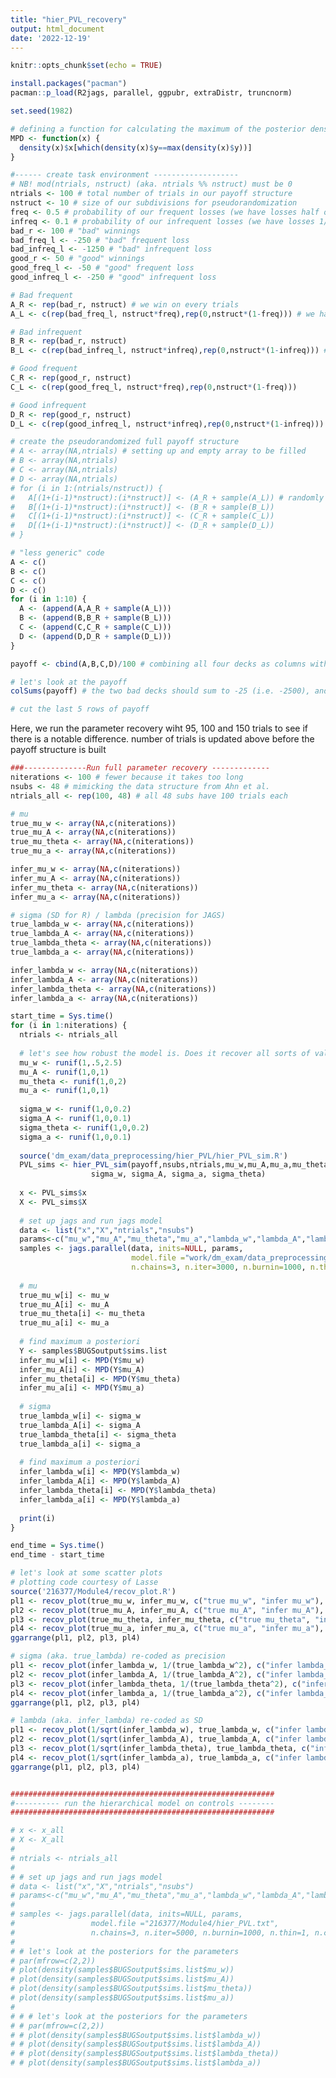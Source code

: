 ```yaml
---
title: "hier_PVL_recovery"
output: html_document
date: '2022-12-19'
---
```


```r
knitr::opts_chunk$set(echo = TRUE)
```

```r
install.packages("pacman")
pacman::p_load(R2jags, parallel, ggpubr, extraDistr, truncnorm)

set.seed(1982)
```

```r
# defining a function for calculating the maximum of the posterior density (not exactly the same as the mode)
MPD <- function(x) {
  density(x)$x[which(density(x)$y==max(density(x)$y))]
}
```



```r
#------ create task environment -------------------
# NB! mod(ntrials, nstruct) (aka. ntrials %% nstruct) must be 0
ntrials <- 100 # total number of trials in our payoff structure
nstruct <- 10 # size of our subdivisions for pseudorandomization
freq <- 0.5 # probability of our frequent losses (we have losses half of the time)
infreq <- 0.1 # probability of our infrequent losses (we have losses 1/10th of the time)
bad_r <- 100 # "bad" winnings
bad_freq_l <- -250 # "bad" frequent loss
bad_infreq_l <- -1250 # "bad" infrequent loss
good_r <- 50 # "good" winnings
good_freq_l <- -50 # "good" frequent loss
good_infreq_l <- -250 # "good" infrequent loss

# Bad frequent
A_R <- rep(bad_r, nstruct) # we win on every trials
A_L <- c(rep(bad_freq_l, nstruct*freq),rep(0,nstruct*(1-freq))) # we have losses half of the time

# Bad infrequent
B_R <- rep(bad_r, nstruct)
B_L <- c(rep(bad_infreq_l, nstruct*infreq),rep(0,nstruct*(1-infreq))) # we have losses 1/10th of the time

# Good frequent
C_R <- rep(good_r, nstruct)
C_L <- c(rep(good_freq_l, nstruct*freq),rep(0,nstruct*(1-freq)))

# Good infrequent
D_R <- rep(good_r, nstruct)
D_L <- c(rep(good_infreq_l, nstruct*infreq),rep(0,nstruct*(1-infreq)))

# create the pseudorandomized full payoff structure
# A <- array(NA,ntrials) # setting up and empty array to be filled
# B <- array(NA,ntrials)
# C <- array(NA,ntrials)
# D <- array(NA,ntrials)
# for (i in 1:(ntrials/nstruct)) {
#   A[(1+(i-1)*nstruct):(i*nstruct)] <- (A_R + sample(A_L)) # randomly shuffling the loss-array for every ten trials (and adding those losses to the winnings)
#   B[(1+(i-1)*nstruct):(i*nstruct)] <- (B_R + sample(B_L))
#   C[(1+(i-1)*nstruct):(i*nstruct)] <- (C_R + sample(C_L))
#   D[(1+(i-1)*nstruct):(i*nstruct)] <- (D_R + sample(D_L))
# }

# "less generic" code
A <- c()
B <- c()
C <- c()
D <- c()
for (i in 1:10) {
  A <- (append(A,A_R + sample(A_L)))
  B <- (append(B,B_R + sample(B_L)))
  C <- (append(C,C_R + sample(C_L)))
  D <- (append(D,D_R + sample(D_L)))
}

payoff <- cbind(A,B,C,D)/100 # combining all four decks as columns with each 100 trials - dividing our payoffs by 100 to make the numbers a bit easier to work with

# let's look at the payoff
colSums(payoff) # the two bad decks should sum to -25 (i.e. -2500), and the two good ones to 25 (i.e. 2500)

```

```r
# cut the last 5 rows of payoff 
```


Here, we run the parameter recovery wiht 95, 100 and 150 trials to see if there is a notable difference.
number of trials is updated above before the payoff structure is built

```r
###--------------Run full parameter recovery -------------
niterations <- 100 # fewer because it takes too long
nsubs <- 48 # mimicking the data structure from Ahn et al.
ntrials_all <- rep(100, 48) # all 48 subs have 100 trials each

# mu
true_mu_w <- array(NA,c(niterations))
true_mu_A <- array(NA,c(niterations))
true_mu_theta <- array(NA,c(niterations))
true_mu_a <- array(NA,c(niterations))

infer_mu_w <- array(NA,c(niterations))
infer_mu_A <- array(NA,c(niterations))
infer_mu_theta <- array(NA,c(niterations))
infer_mu_a <- array(NA,c(niterations))

# sigma (SD for R) / lambda (precision for JAGS)
true_lambda_w <- array(NA,c(niterations))
true_lambda_A <- array(NA,c(niterations))
true_lambda_theta <- array(NA,c(niterations))
true_lambda_a <- array(NA,c(niterations))

infer_lambda_w <- array(NA,c(niterations))
infer_lambda_A <- array(NA,c(niterations))
infer_lambda_theta <- array(NA,c(niterations))
infer_lambda_a <- array(NA,c(niterations))

start_time = Sys.time()
for (i in 1:niterations) {
  ntrials <- ntrials_all
  
  # let's see how robust the model is. Does it recover all sorts of values?
  mu_w <- runif(1,.5,2.5)
  mu_A <- runif(1,0,1)
  mu_theta <- runif(1,0,2)
  mu_a <- runif(1,0,1)
  
  sigma_w <- runif(1,0,0.2)
  sigma_A <- runif(1,0,0.1)
  sigma_theta <- runif(1,0,0.2)
  sigma_a <- runif(1,0,0.1)
  
  source('dm_exam/data_preprocessing/hier_PVL/hier_PVL_sim.R')
  PVL_sims <- hier_PVL_sim(payoff,nsubs,ntrials,mu_w,mu_A,mu_a,mu_theta,
                  sigma_w, sigma_A, sigma_a, sigma_theta)
  
  x <- PVL_sims$x
  X <- PVL_sims$X
  
  # set up jags and run jags model
  data <- list("x","X","ntrials","nsubs") 
  params<-c("mu_w","mu_A","mu_theta","mu_a","lambda_w","lambda_A","lambda_theta","lambda_a")
  samples <- jags.parallel(data, inits=NULL, params,
                           model.file ="work/dm_exam/data_preprocessing/hier_PVL/hier_PVL.txt",
                           n.chains=3, n.iter=3000, n.burnin=1000, n.thin=1, n.cluster=4)
  
  # mu
  true_mu_w[i] <- mu_w
  true_mu_A[i] <- mu_A
  true_mu_theta[i] <- mu_theta
  true_mu_a[i] <- mu_a
  
  # find maximum a posteriori
  Y <- samples$BUGSoutput$sims.list
  infer_mu_w[i] <- MPD(Y$mu_w)
  infer_mu_A[i] <- MPD(Y$mu_A)
  infer_mu_theta[i] <- MPD(Y$mu_theta)
  infer_mu_a[i] <- MPD(Y$mu_a)
  
  # sigma
  true_lambda_w[i] <- sigma_w
  true_lambda_A[i] <- sigma_A
  true_lambda_theta[i] <- sigma_theta
  true_lambda_a[i] <- sigma_a
  
  # find maximum a posteriori
  infer_lambda_w[i] <- MPD(Y$lambda_w)
  infer_lambda_A[i] <- MPD(Y$lambda_A)
  infer_lambda_theta[i] <- MPD(Y$lambda_theta)
  infer_lambda_a[i] <- MPD(Y$lambda_a)
  
  print(i)
}

end_time = Sys.time()
end_time - start_time

```

```r
# let's look at some scatter plots
# plotting code courtesy of Lasse
source('216377/Module4/recov_plot.R')
pl1 <- recov_plot(true_mu_w, infer_mu_w, c("true mu_w", "infer mu_w"), 'smoothed linear fit')
pl2 <- recov_plot(true_mu_A, infer_mu_A, c("true mu_A", "infer mu_A"), 'smoothed linear fit')
pl3 <- recov_plot(true_mu_theta, infer_mu_theta, c("true mu_theta", "infer mu_theta"), 'smoothed linear fit')
pl4 <- recov_plot(true_mu_a, infer_mu_a, c("true mu_a", "infer mu_a"), 'smoothed linear fit')
ggarrange(pl1, pl2, pl3, pl4)

# sigma (aka. true_lambda) re-coded as precision
pl1 <- recov_plot(infer_lambda_w, 1/(true_lambda_w^2), c("infer lambda_w","true lambda_w"), 'smoothed linear fit')
pl2 <- recov_plot(infer_lambda_A, 1/(true_lambda_A^2), c("infer lambda_A","true lambda_A"), 'smoothed linear fit')
pl3 <- recov_plot(infer_lambda_theta, 1/(true_lambda_theta^2), c("infer lambda_theta", "true lambda_theta"), 'smoothed linear fit')
pl4 <- recov_plot(infer_lambda_a, 1/(true_lambda_a^2), c("infer lambda_a", "true lambda_a"), 'smoothed linear fit')
ggarrange(pl1, pl2, pl3, pl4)

# lambda (aka. infer_lambda) re-coded as SD
pl1 <- recov_plot(1/sqrt(infer_lambda_w), true_lambda_w, c("infer lambda_w","true lambda_w"), 'smoothed linear fit')
pl2 <- recov_plot(1/sqrt(infer_lambda_A), true_lambda_A, c("infer lambda_A","true lambda_A"), 'smoothed linear fit')
pl3 <- recov_plot(1/sqrt(infer_lambda_theta), true_lambda_theta, c("infer lambda_theta", "true lambda_theta"), 'smoothed linear fit')
pl4 <- recov_plot(1/sqrt(infer_lambda_a), true_lambda_a, c("infer lambda_a", "true lambda_a"), 'smoothed linear fit')
ggarrange(pl1, pl2, pl3, pl4)


###########################################################
#---------- run the hierarchical model on controls --------
###########################################################

# x <- x_all
# X <- X_all
# 
# ntrials <- ntrials_all
# 
# # set up jags and run jags model
# data <- list("x","X","ntrials","nsubs") 
# params<-c("mu_w","mu_A","mu_theta","mu_a","lambda_w","lambda_A","lambda_theta","lambda_a")
# 
# samples <- jags.parallel(data, inits=NULL, params,
#                 model.file ="216377/Module4/hier_PVL.txt",
#                 n.chains=3, n.iter=5000, n.burnin=1000, n.thin=1, n.cluster=4)
# 
# # let's look at the posteriors for the parameters
# par(mfrow=c(2,2))
# plot(density(samples$BUGSoutput$sims.list$mu_w))
# plot(density(samples$BUGSoutput$sims.list$mu_A))
# plot(density(samples$BUGSoutput$sims.list$mu_theta))
# plot(density(samples$BUGSoutput$sims.list$mu_a))
# 
# # # let's look at the posteriors for the parameters
# # par(mfrow=c(2,2))
# # plot(density(samples$BUGSoutput$sims.list$lambda_w))
# # plot(density(samples$BUGSoutput$sims.list$lambda_A))
# # plot(density(samples$BUGSoutput$sims.list$lambda_theta))
# # plot(density(samples$BUGSoutput$sims.list$lambda_a))


```

